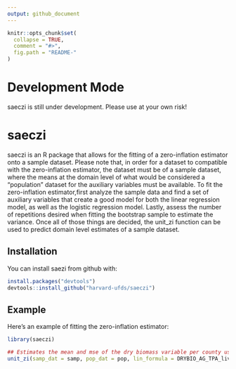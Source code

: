 ```yaml
---
output: github_document
---
```


<!-- README.md is generated from README.Rmd. Please edit that file -->

```r
knitr::opts_chunk$set(
  collapse = TRUE,
  comment = "#>",
  fig.path = "README-"
)
```

# Development Mode

saeczi is still under development.  Please use at your own risk!  

# saeczi

saeczi is an R package that allows for the fitting of a zero-inflation estimator onto a sample dataset. Please note that, in order for a dataset to compatible with the zero-inflation estimator, the dataset must be of a sample dataset, where the means at the domain level of what would be considered a "population" dataset for the auxiliary variables must be available. To fit the zero-inflation estimator,first analyze the sample data and find a set of auxiliary variables that create a good model for both the linear regression model, as well as the logistic regression model. Lastly, assess the number of repetitions desired when fitting the bootstrap sample to estimate the variance. Once all of those things are decided, the unit_zi function can be used to predict domain level estimates of a sample dataset. 

## Installation

You can install saezi from github with:

```r
install.packages("devtools")
devtools::install_github("harvard-ufds/saeczi")
```

## Example

Here's an example of fitting the zero-inflation estimator:

```r

library(saeczi)

## Estimates the mean and mse of the dry biomass variable per county using the public dataset for these variables in the state of _____
unit_zi(samp_dat = samp, pop_dat = pop, lin_formula = DRYBIO_AG_TPA_live_ADJ ~ tcc16, log_formula = DRYBIO_AG_TPA_live_ADJ ~ elev, domain_level = "COUNTYFIPS", mse_est = TRUE)
```
